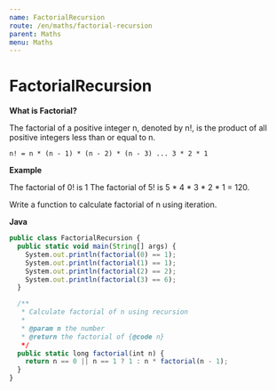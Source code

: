 ```yaml
---
name: FactorialRecursion
route: /en/maths/factorial-recursion
parent: Maths
menu: Maths
---
```


# FactorialRecursion

**What is Factorial?**

The factorial of a positive integer n, denoted by n!, is the product of all positive integers less than or equal to n.

`n! = n * (n - 1) * (n - 2) * (n - 3) ... 3 * 2 * 1`

**Example**

The factorial of 0! is 1 The factorial of 5! is 5 * 4 * 3 * 2 * 1 = 120.

Write a function to calculate factorial of n using iteration.

**Java**

```js
public class FactorialRecursion {
  public static void main(String[] args) {
    System.out.println(factorial(0) == 1);
    System.out.println(factorial(1) == 1);
    System.out.println(factorial(2) == 2);
    System.out.println(factorial(3) == 6);
  }

  /**
   * Calculate factorial of n using recursion
   *
   * @param n the number
   * @return the factorial of {@code n}
   */
  public static long factorial(int n) {
    return n == 0 || n == 1 ? 1 : n * factorial(n - 1);
  }
}
```
